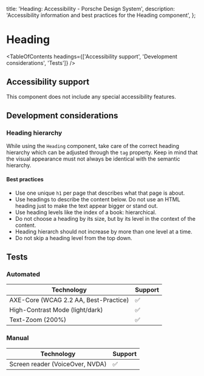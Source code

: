 
  title: 'Heading: Accessibility - Porsche Design System',
  description: 'Accessibility information and best practices for the Heading component',
};

# Heading <ComponentStatus tagName="p-heading"></ComponentStatus>

<TableOfContents headings={['Accessibility support', 'Development considerations', 'Tests']} />

## Accessibility support

This component does not include any special accessibility features.

## Development considerations

### Heading hierarchy

While using the `Heading` component, take care of the correct heading hierarchy which can be adjusted through the `tag`
property. Keep in mind that the visual appearance must not always be identical with the semantic hierarchy.

#### Best practices

- Use one unique `h1` per page that describes what that page is about.
- Use headings to describe the content below. Do not use an HTML heading just to make the text appear bigger or stand
  out.
- Use heading levels like the index of a book: hierarchical.
- Do not choose a heading by its size, but by its level in the context of the content.
- Heading hierarch should not increase by more than one level at a time.
- Do not skip a heading level from the top down.

## Tests

### Automated

| Technology                            | Support |
| ------------------------------------- | ------- |
| AXE-Core (WCAG 2.2 AA, Best-Practice) | ✅      |
| High-Contrast Mode (light/dark)       | ✅      |
| Text-Zoom (200%)                      | ✅      |

### Manual

| Technology                      | Support |
| ------------------------------- | ------- |
| Screen reader (VoiceOver, NVDA) | ✅      |
